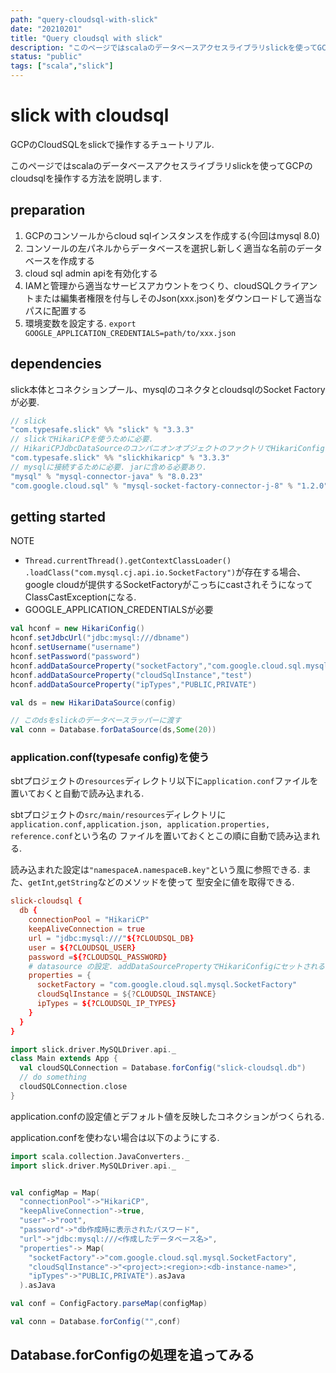 ```yaml
---
path: "query-cloudsql-with-slick"
date: "20210201"
title: "Query cloudsql with slick"
description: "このページではscalaのデータベースアクセスライブラリslickを使ってGCPのcloudsqlを操作する方法を説明します."
status: "public"
tags: ["scala","slick"]
---
```

# slick with cloudsql
GCPのCloudSQLをslickで操作するチュートリアル.

このページではscalaのデータベースアクセスライブラリslickを使ってGCPのcloudsqlを操作する方法を説明します.

## preparation

1. GCPのコンソールからcloud sqlインスタンスを作成する(今回はmysql 8.0)
2. コンソールの左パネルからデータベースを選択し新しく適当な名前のデータベースを作成する
3. cloud sql admin apiを有効化する
4. IAMと管理から適当なサービスアカウントをつくり、cloudSQLクライアントまたは編集者権限を付与しそのJson(xxx.json)をダウンロードして適当なパスに配置する
5. 環境変数を設定する. `export GOOGLE_APPLICATION_CREDENTIALS=path/to/xxx.json` 
## dependencies

slick本体とコネクションプール、mysqlのコネクタとcloudsqlのSocket Factoryが必要.

```scala
// slick
"com.typesafe.slick" %% "slick" % "3.3.3"
// slickでHikariCPを使うために必要.
// HikariCPJdbcDataSourceのコンパニオンオブジェクトのファクトリでHikariConfigとHikariDataSourceが初期化される
"com.typesafe.slick" %% "slickhikaricp" % "3.3.3"
// mysqlに接続するために必要. jarに含める必要あり.
"mysql" % "mysql-connector-java" % "8.0.23"
"com.google.cloud.sql" % "mysql-socket-factory-connector-j-8" % "1.2.0"
```

## getting started

NOTE
- `Thread.currentThread().getContextClassLoader()
.loadClass("com.mysql.cj.api.io.SocketFactory")`が存在する場合、google cloudが提供するSocketFactoryがこっちにcastされそうになってClassCastExceptionになる.
- GOOGLE_APPLICATION_CREDENTIALSが必要

```scala
val hconf = new HikariConfig()
hconf.setJdbcUrl("jdbc:mysql:///dbname")
hconf.setUsername("username")
hconf.setPassword("password")
hconf.addDataSourceProperty("socketFactory","com.google.cloud.sql.mysql.SocketFactory") 
hconf.addDataSourceProperty("cloudSqlInstance","test")
hconf.addDataSourceProperty("ipTypes","PUBLIC,PRIVATE") 

val ds = new HikariDataSource(config)

// このdsをslickのデータベースラッパーに渡す
val conn = Database.forDataSource(ds,Some(20))
```

### application.conf(typesafe config)を使う

sbtプロジェクトの`resources`ディレクトリ以下に`application.conf`ファイルを置いておくと自動で読み込まれる.

sbtプロジェクトの`src/main/resources`ディレクトリに`application.conf,application.json, application.properties, reference.conf`という名の
ファイルを置いておくとこの順に自動で読み込まれる.

読み込まれた設定は`"namespaceA.namespaceB.key"`という風に参照できる. また、`getInt`,`getString`などのメソッドを使って
型安全に値を取得できる.

```conf:title=src/main/resources/application.conf
slick-cloudsql {
  db {
    connectionPool = "HikariCP"
    keepAliveConnection = true
    url = "jdbc:mysql:///"${?CLOUDSQL_DB}
    user = ${?CLOUDSQL_USER}
    password =${?CLOUDSQL_PASSWORD}
    # datasource の設定. addDataSourcePropertyでHikariConfigにセットされる
    properties = {
      socketFactory = "com.google.cloud.sql.mysql.SocketFactory"
      cloudSqlInstance = ${?CLOUDSQL_INSTANCE}
      ipTypes = ${?CLOUDSQL_IP_TYPES}
    }
  }
}
```

```scala:title=Main.scala
import slick.driver.MySQLDriver.api._
class Main extends App {
  val cloudSQLConnection = Database.forConfig("slick-cloudsql.db")
  // do something
  cloudSQLConnection.close
}
```
application.confの設定値とデフォルト値を反映したコネクションがつくられる.


application.confを使わない場合は以下のようにする.

```scala:title=another_pattern.scala
import scala.collection.JavaConverters._
import slick.driver.MySQLDriver.api._


val configMap = Map(
  "connectionPool"->"HikariCP",
  "keepAliveConnection"->true,
  "user"->"root",
  "password"->"db作成時に表示されたパスワード",
  "url"->"jdbc:mysql:///<作成したデータベース名>",
  "properties"-> Map(
    "socketFactory"->"com.google.cloud.sql.mysql.SocketFactory",
    "cloudSqlInstance"->"<project>:<region>:<db-instance-name>",
    "ipTypes"->"PUBLIC,PRIVATE").asJava
  ).asJava

val conf = ConfigFactory.parseMap(configMap)

val conn = Database.forConfig("",conf)


```


## Database.forConfigの処理を追ってみる